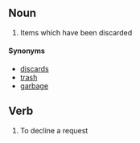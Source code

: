 ==Noun==

# Items which have been discarded

====Synonyms====
*[[discards]]
*[[trash]]
*[[garbage]]

==Verb==

# To decline a request